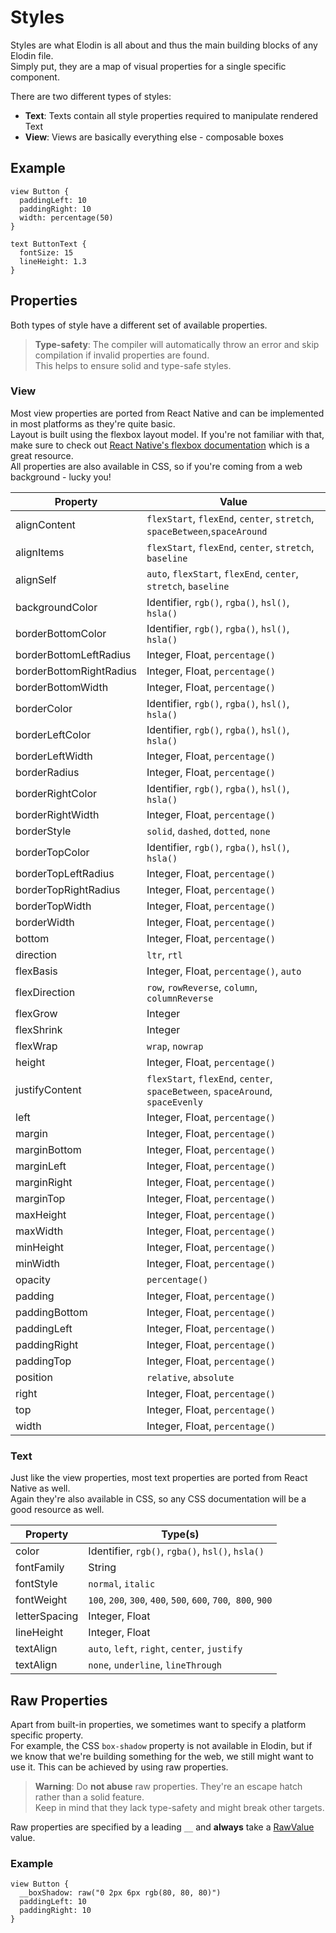 

# Styles

Styles are what Elodin is all about and thus the main building blocks of any Elodin file.<br />
Simply put, they are a map of visual properties for a single specific component.<br />

There are two different types of styles:

- **Text**: Texts contain all style properties required to manipulate rendered Text
- **View**: Views are basically everything else - composable boxes

## Example

```elo
view Button {
  paddingLeft: 10
  paddingRight: 10
  width: percentage(50)
}

text ButtonText {
  fontSize: 15
  lineHeight: 1.3
}
```

## Properties

Both types of style have a different set of available properties.

> **Type-safety**: The compiler will automatically throw an error and skip compilation if invalid properties are found.<br />This helps to ensure solid and type-safe styles.

### View

Most view properties are ported from React Native and can be implemented in most platforms as they're quite basic.<br />
Layout is built using the flexbox layout model. If you're not familiar with that, make sure to check out [React Native's flexbox documentation](https://facebook.github.io/react-native/docs/flexbox) which is a great resource.<br />
All properties are also available in CSS, so if you're coming from a web background - lucky you!

| Property                | Value                                                                          |
| ----------------------- | ------------------------------------------------------------------------------ |
| alignContent            | `flexStart`, `flexEnd`, `center`, `stretch`, `spaceBetween`,`spaceAround`      |
| alignItems              | `flexStart`, `flexEnd`, `center`, `stretch`, `baseline`                        |
| alignSelf               | `auto`, `flexStart`, `flexEnd`, `center`, `stretch`, `baseline`                |
| backgroundColor         | Identifier, `rgb()`, `rgba()`, `hsl()`, `hsla()`                               |
| borderBottomColor       | Identifier, `rgb()`, `rgba()`, `hsl()`, `hsla()`                               |
| borderBottomLeftRadius  | Integer, Float, `percentage()`                                                 |
| borderBottomRightRadius | Integer, Float, `percentage()`                                                 |
| borderBottomWidth       | Integer, Float, `percentage()`                                                 |
| borderColor             | Identifier, `rgb()`, `rgba()`, `hsl()`, `hsla()`                               |
| borderLeftColor         | Identifier, `rgb()`, `rgba()`, `hsl()`, `hsla()`                               |
| borderLeftWidth         | Integer, Float, `percentage()`                                                 |
| borderRadius            | Integer, Float, `percentage()`                                                 |
| borderRightColor        | Identifier, `rgb()`, `rgba()`, `hsl()`, `hsla()`                               |
| borderRightWidth        | Integer, Float, `percentage()`                                                 |
| borderStyle             | `solid`, `dashed`, `dotted`, `none`                                            |
| borderTopColor          | Identifier, `rgb()`, `rgba()`, `hsl()`, `hsla()`                               |
| borderTopLeftRadius     | Integer, Float, `percentage()`                                                 |
| borderTopRightRadius    | Integer, Float, `percentage()`                                                 |
| borderTopWidth          | Integer, Float, `percentage()`                                                 |
| borderWidth             | Integer, Float, `percentage()`                                                 |
| bottom                  | Integer, Float, `percentage()`                                                 |
| direction               | `ltr`, `rtl`                                                                   |
| flexBasis               | Integer, Float, `percentage()`, `auto`                                         |
| flexDirection           | `row`, `rowReverse`, `column`, `columnReverse`                                 |
| flexGrow                | Integer                                                                        |
| flexShrink              | Integer                                                                        |
| flexWrap                | `wrap`, `nowrap`                                                               |
| height                  | Integer, Float, `percentage()`                                                 |
| justifyContent          | `flexStart`, `flexEnd`, `center`, `spaceBetween`, `spaceAround`, `spaceEvenly` |  |
| left                    | Integer, Float, `percentage()`                                                 |
| margin                  | Integer, Float, `percentage()`                                                 |
| marginBottom            | Integer, Float, `percentage()`                                                 |
| marginLeft              | Integer, Float, `percentage()`                                                 |
| marginRight             | Integer, Float, `percentage()`                                                 |
| marginTop               | Integer, Float, `percentage()`                                                 |
| maxHeight               | Integer, Float, `percentage()`                                                 |
| maxWidth                | Integer, Float, `percentage()`                                                 |
| minHeight               | Integer, Float, `percentage()`                                                 |
| minWidth                | Integer, Float, `percentage()`                                                 |
| opacity                 | `percentage()`                                                                 |
| padding                 | Integer, Float, `percentage()`                                                 |
| paddingBottom           | Integer, Float, `percentage()`                                                 |
| paddingLeft             | Integer, Float, `percentage()`                                                 |
| paddingRight            | Integer, Float, `percentage()`                                                 |
| paddingTop              | Integer, Float, `percentage()`                                                 |
| position                | `relative`, `absolute`                                                         |
| right                   | Integer, Float, `percentage()`                                                 |
| top                     | Integer, Float, `percentage()`                                                 |
| width                   | Integer, Float, `percentage()`                                                 |

### Text

Just like the view properties, most text properties are ported from React Native as well.<br />
Again they're also available in CSS, so any CSS documentation will be a good resource as well.

| Property      | Type(s)                                                        |
| ------------- | -------------------------------------------------------------- |
| color         | Identifier, `rgb()`, `rgba()`, `hsl()`, `hsla()`               |
| fontFamily    | String                                                         |
| fontStyle     | `normal`, `italic`                                             |
| fontWeight    | `100`, `200`, `300`, `400`, `500`, `600`, `700`,  `800`, `900` |
| letterSpacing | Integer, Float                                                 |
| lineHeight    | Integer, Float                                                 |
| textAlign     | `auto`, `left`, `right`, `center`, `justify`                   |
| textAlign     | `none`, `underline`, `lineThrough`                             |

## Raw Properties

Apart from built-in properties, we sometimes want to specify a platform specific property.<br />
For example, the CSS `box-shadow` property is not available in Elodin, but if we know that we're building something for the web, we still might want to use it. This can be achieved by using raw properties.

> **Warning**: Do **not abuse** raw properties. They're an escape hatch rather than a solid feature.<br />Keep in mind that they lack type-safety and might break other targets.

Raw properties are specified by a leading `__` and **always** take a [RawValue](/docs/language/primitives#rawvalue) value.

### Example

```elo
view Button {
  __boxShadow: raw("0 2px 6px rgb(80, 80, 80)")
  paddingLeft: 10
  paddingRight: 10
}
```
